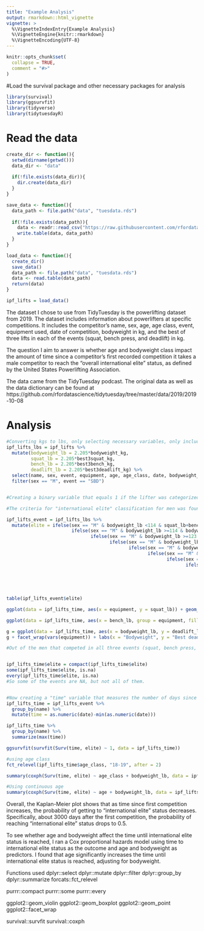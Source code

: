 ```yaml
---
title: "Example Analysis"
output: rmarkdown::html_vignette
vignette: >
  %\VignetteIndexEntry{Example Analysis}
  %\VignetteEngine{knitr::rmarkdown}
  %\VignetteEncoding{UTF-8}
---
```


```r
knitr::opts_chunk$set(
  collapse = TRUE,
  comment = "#>"
)
```

#Load the survival package and other necessary packages for analysis
```r
library(survival)
library(ggsurvfit)
library(tidyverse)
library(tidytuesdayR)
```

# Read the data
```r
create_dir <- function(){
  setwd(dirname(getwd()))
  data_dir <- "data"
  
  if(!file.exists(data_dir)){
    dir.create(data_dir)
  }
}

save_data <- function(){
  data_path <- file.path("data", "tuesdata.rds")
  
  if(!file.exists(data_path)){
    data <- readr::read_csv("https://raw.githubusercontent.com/rfordatascience/tidytuesday/master/data/2019/2019-10-08/ipf_lifts.csv")
    write.table(data, data_path)
  }
}

load_data <- function(){
  create_dir()
  save_data()
  data_path <- file.path("data", "tuesdata.rds")
  data <- read.table(data_path)
  return(data)
}

ipf_lifts = load_data()
```

The dataset I chose to use from TidyTuesday is the powerlifting dataset from 2019. The dataset includes information about powerlifters at specific competitions. It includes the competitor's name, sex, age, age class, event, equipment used, date of competition, bodyweight in kg, and the best of three lifts in each of the events (squat, bench press, and deadlift) in kg.

The question I aim to answer is whether age and bodyweight class impact the amount of time since a competitor's first recorded competition it takes a male competitor to reach the "overall international elite" status, as defined by the United States Powerlifting Association.

The data came from the TidyTuesday podcast. The original data as well as the data dictionary can be found at https://github.com/rfordatascience/tidytuesday/tree/master/data/2019/2019-10-08

# Analysis
```r
#Converting kgs to lbs, only selecting necessary variables, only including men who competed in all three events
ipf_lifts_lbs = ipf_lifts %>%
  mutate(bodyweight_lb = 2.205*bodyweight_kg,
         squat_lb = 2.205*best3squat_kg,
         bench_lb = 2.205*best3bench_kg,
         deadlift_lb = 2.205*best3deadlift_kg) %>%
  select(name, sex, event, equipment, age, age_class, date, bodyweight_lb, squat_lb, bench_lb, deadlift_lb) %>%
  filter(sex == "M", event == "SBD")


#Creating a binary variable that equals 1 if the lifter was categorized as "elite" during this event, and 0 otherwise.

#The criteria for "international elite" classification for men was found at https://www.lift.net/2013/05/09/classification-standards-for-raw-elite-uspa/

ipf_lifts_event = ipf_lifts_lbs %>%
  mutate(elite = ifelse(sex == "M" & bodyweight_lb <114 & squat_lb+bench_lb+deadlift_lb >=1044, 1,
                        ifelse(sex == "M" & bodyweight_lb >=114 & bodyweight_lb <123 & squat_lb+bench_lb+deadlift_lb >=1135, 1,
                               ifelse(sex == "M" & bodyweight_lb >=123 & bodyweight_lb <132 & squat_lb+bench_lb+deadlift_lb >=1222, 1,
                                      ifelse(sex == "M" & bodyweight_lb >=132 & bodyweight_lb <148 & squat_lb+bench_lb+deadlift_lb >=1368, 1,
                                             ifelse(sex == "M" & bodyweight_lb >=148 & bodyweight_lb <165 & squat_lb+bench_lb+deadlift_lb >=1498, 1,
                                                    ifelse(sex == "M" & bodyweight_lb >=165 & bodyweight_lb <181 & squat_lb+bench_lb+deadlift_lb >=1611, 1,
                                                           ifelse(sex == "M" & bodyweight_lb >=181 & bodyweight_lb <198 & squat_lb+bench_lb+deadlift_lb >=1698, 1,
                                                                  ifelse(sex == "M" & bodyweight_lb >=198 & bodyweight_lb <220 & squat_lb+bench_lb+deadlift_lb >=1790, 1,
                                                                          ifelse(sex == "M" & bodyweight_lb >=220 & bodyweight_lb <242 & squat_lb+bench_lb+deadlift_lb >=1854, 1,
                                                                                ifelse(sex == "M" & bodyweight_lb >=242 & bodyweight_lb <275 & squat_lb+bench_lb+deadlift_lb >=1909, 1,
                                                                                       ifelse(sex == "M" & bodyweight_lb >=275 & bodyweight_lb <308 & squat_lb+bench_lb+deadlift_lb >=1995, 1,
                                                                                              ifelse(sex == "M" & bodyweight_lb >=308 & squat_lb+bench_lb+deadlift_lb >=2055, 1, 0)))))))))))))

table(ipf_lifts_event$elite)

ggplot(data = ipf_lifts_time, aes(x = equipment, y = squat_lb)) + geom_violin() + labs(y = "Best squat (lbs)", title = "Violin plots of competitors' squat performances", subtitle = "In pounds, by equipment used", caption = "Violin plot of competitors' best squat lift in three tries. Separated by equipment type.")

ggplot(data = ipf_lifts_time, aes(x = bench_lb, group = equipment, fill = equipment)) + geom_boxplot() + labs(x = "Best bench (lbs)", title = "Boxplots of competitors' bench performances", subtitle = "In pounds, by equipment used", caption = "Boxplots of competitors' best bench lift in three tries. Separated by equipment type.")

g = ggplot(data = ipf_lifts_time, aes(x = bodyweight_lb, y = deadlift_lb)) + geom_point()
g + facet_wrap(vars(equipment)) + labs(x = "Bodyweight", y = "Best deadlift (lbs)", title = "Scatterplots of best deadlifts vs bodyweight", subtitle = "In lbs, separated by equipment type", caption = "Scatterplots of best deadlifts vs bodyweight in lbs, separated by equipment type")

#Out of the men that competed in all three events (squat, bench press, and deadlift), the "international elite" classification was reached 7971 times.


ipf_lifts_time$elite = compact(ipf_lifts_time$elite)
some(ipf_lifts_time$elite, is.na)
every(ipf_lifts_time$elite, is.na)
#So some of the events are NA, but not all of them.


#Now creating a "time" variable that measures the number of days since the first recorded competition for each player
ipf_lifts_time = ipf_lifts_event %>%
  group_by(name) %>%
  mutate(time = as.numeric(date)-min(as.numeric(date)))

ipf_lifts_time %>%
  group_by(name) %>%
  summarize(max(time))

ggsurvfit(survfit(Surv(time, elite) ~ 1, data = ipf_lifts_time))

#using age class
fct_relevel(ipf_lifts_time$age_class, "18-19", after = 2)

summary(coxph(Surv(time, elite) ~ age_class + bodyweight_lb, data = ipf_lifts_time))

#Using continuous age
summary(coxph(Surv(time, elite) ~ age + bodyweight_lb, data = ipf_lifts_time))
```

Overall, the Kaplan-Meier plot shows that as time since first competition increases, the probability of getting to "international elite" status decreases. Specifically, about 3000 days after the first competition, the probability of reaching "international elite" status drops to 0.5.

To see whether age and bodyweight affect the time until international elite status is reached, I ran a Cox proportional hazards model using time to international elite status as the outcome and age and bodyweight as predictors. I found that age significantly increases the time until international elite status is reached, adjusting for bodyweight.


Functions used
dplyr::select
dplyr::mutate
dplyr::filter
dplyr::group_by
dplyr::summarize
forcats::fct_relevel

purrr::compact
purrr::some
purrr::every

ggplot2::geom_violin
ggplot2::geom_boxplot
ggplot2::geom_point
ggplot2::facet_wrap

survival::survfit
survival::coxph
